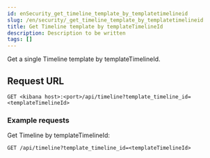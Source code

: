 ```yaml
---
id: enSecurity_get_timeline_template_by_templatetimelineid
slug: /en/security/_get_timeline_template_by_templatetimelineid
title: Get Timeline template by templateTimelineId
description: Description to be written
tags: []
---
```


<div id="_get_timeline_template_by_templatetimelineid"></div>

Get a single Timeline template by templateTimelineId.

## Request URL

`GET <kibana host>:<port>/api/timeline?template_timeline_id=<templateTimelineId>`

### Example requests

Get Timeline by templateTimelineId:

```console
GET /api/timeline?template_timeline_id=<templateTimelineId>

```
